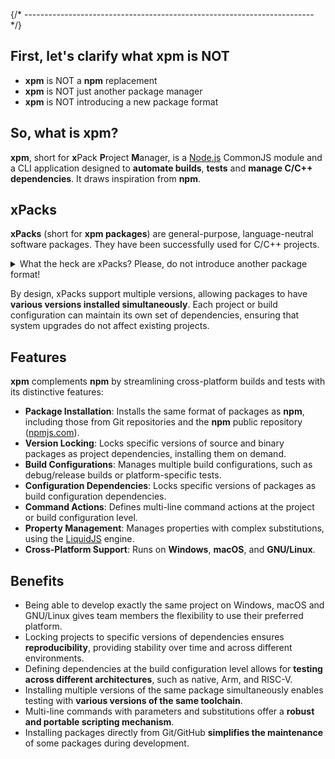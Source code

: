 

{/* ------------------------------------------------------------------------ */}

## First, let's clarify what xpm is NOT

- **xpm** is NOT a **npm** replacement
- **xpm** is NOT just another package manager
- **xpm** is NOT introducing a new package format

## So, what is xpm?

**xpm**, short for **x**Pack **P**roject **M**anager, is a
[Node.js](https://nodejs.org/en/) CommonJS  module and a CLI
application designed to **automate builds**, **tests** and
**manage C/C++ dependencies**. It draws inspiration from **npm**.

<CommonJsCompatibility />

<GithubAndNpmjs />

## xPacks

**xPacks** (short for **xpm packages**) are general-purpose,
language-neutral software packages. They have been successfully
used for C/C++ projects.

<details>
<summary>What the heck are xPacks? Please, do not introduce another package format!</summary>

Based on the content, there are two types of packages:

- packages with source libraries (source xPacks)
- packages with executables, usually platform specific binary tools (binary xPacks)

Source xPacks are **regular npm packages** that include library
source files, typically in C/C++, though there are no language restrictions.

Binary xPacks are also regular npm packages, but with minimal content,
typically just the `package.json` file. Since these xPacks provide
executables for multiple platforms, some of which are quite large,
it is impractical to include all binaries within the npm package itself.
Instead, the `package.json` file contains references to platform-specific
binary archives (e.g., `.tar.gz` for Unix or `.zip` for Windows).

Simply put, xPacks can enhance and automate the installation process for source libraries and tools.

</details>

By design, xPacks support multiple versions, allowing packages to have
**various versions installed simultaneously**. Each project or
build configuration
can maintain its own set of dependencies, ensuring that system upgrades do
not affect existing projects.

## Features

**xpm** complements **npm** by streamlining cross-platform builds and
tests with its distinctive features:

- **Package Installation**: Installs the same format of packages as **npm**,
including those from Git repositories and the **npm** public repository
([npmjs.com](https://www.npmjs.com)).
- **Version Locking**: Locks specific versions of source and binary
packages as project dependencies, installing them on demand.
- **Build Configurations**: Manages multiple build configurations,
such as debug/release builds or platform-specific tests.
- **Configuration Dependencies**: Locks specific versions of
packages as build configuration dependencies.
- **Command Actions**: Defines multi-line command actions at the
project or build configuration level.
- **Property Management**: Manages properties with complex
substitutions, using the [LiquidJS](https://liquidjs.com) engine.
- **Cross-Platform Support**: Runs on **Windows**, **macOS**, and **GNU/Linux**.

## Benefits

- Being able to develop exactly the same project on Windows, macOS and
GNU/Linux gives team members the flexibility to use their preferred platform.
- Locking projects to specific versions of dependencies ensures
**reproducibility**, providing stability over time and across different
environments.
- Defining dependencies at the build configuration level allows for
**testing across different architectures**, such as native, Arm, and RISC-V.
- Installing multiple versions of the same package simultaneously
enables testing with **various versions of the same toolchain**.
- Multi-line commands with parameters and substitutions offer a
**robust and portable scripting mechanism**.
- Installing packages directly from Git/GitHub **simplifies the
maintenance** of some packages during development.

